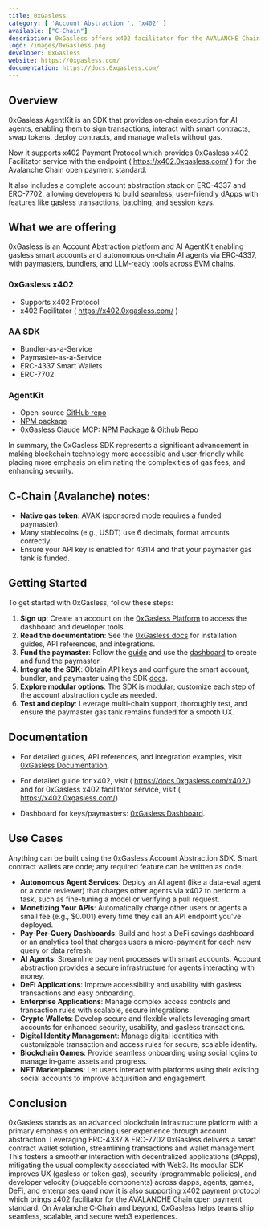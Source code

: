 ```yaml
---
title: 0xGasless
category: [ 'Account Abstraction ', 'x402' ]
available: ["C-Chain"]
description: 0xGasless offers x402 facilitator for the AVALANCHE Chain open payment standard, AgentKit SDK for on-chain agent execution and an Account Abstraction SDK for developers to build user friendly blockchain applications
logo: /images/0xGasless.png
developer: 0xGasless
website: https://0xgasless.com/
documentation: https://docs.0xgasless.com/
---
```


## Overview

0xGasless AgentKit is an SDK that provides on‑chain execution for AI agents, enabling them to sign transactions, interact with smart contracts, swap tokens, deploy contracts, and manage wallets without gas.

Now it supports x402 Payment Protocol which provides 0xGasless x402 Facilitator service with the endpoint ( https://x402.0xgasless.com/ ) for the Avalanche Chain open payment standard. 

It also includes a complete account abstraction stack on ERC-4337 and ERC-7702, allowing developers to build seamless, user-friendly dApps with features like gasless transactions, batching, and session keys.

## What we are offering

0xGasless is an Account Abstraction platform and AI AgentKit enabling gasless smart accounts and autonomous on‑chain AI agents via ERC‑4337, with paymasters, bundlers, and LLM‑ready tools across EVM chains.

### 0xGasless x402 

- Supports x402 Protocol
- x402 Facilitator ( https://x402.0xgasless.com/ )

### AA SDK

- Bundler-as-a-Service
- Paymaster-as-a-Service
- ERC-4337 Smart Wallets
- ERC-7702

### AgentKit

- Open-source [GitHub repo](https://github.com/0xgasless/agentkit) 
- [NPM package](https://www.npmjs.com/package/@0xgasless/agentkit) 
- 0xGasless Claude MCP: [NPM Package](https://www.npmjs.com/package/@0xgasless/mcp) & [Github Repo](https://github.com/0xgasless/mcp)

In summary, the 0xGasless SDK represents a significant advancement in making blockchain technology more accessible and user-friendly while placing more emphasis on eliminating the complexities of gas fees, and enhancing security.

## C‑Chain (Avalanche) notes:

- **Native gas token**: AVAX (sponsored mode requires a funded paymaster).
- Many stablecoins (e.g., USDT) use 6 decimals, format amounts correctly.
- Ensure your API key is enabled for 43114 and that your paymaster gas tank is funded.


## Getting Started

To get started with 0xGasless, follow these steps:

1. **Sign up**: Create an account on the [0xGasless Platform](https://dashboard.0xgasless.com/) to access the dashboard and developer tools.
2. **Read the documentation**: See the [0xGasless docs](https://docs.0xgasless.com/) for installation guides, API references, and integrations.
3. **Fund the paymaster**: Follow the [guide](https://docs.0xgasless.com/Getting%20Started/create-a-page) and use the [dashboard](https://dashboard.0xgasless.com/) to create and fund the paymaster.
4. **Integrate the SDK**: Obtain API keys and configure the smart account, bundler, and paymaster using the SDK [docs](https://docs.0xgasless.com/Getting%20Started/create-a-page#step-1-obtain-required-api-keys).
5. **Explore modular options**: The SDK is modular; customize each step of the account abstraction cycle as needed.
6. **Test and deploy**: Leverage multi-chain support, thoroughly test, and ensure the paymaster gas tank remains funded for a smooth UX.

## Documentation

- For detailed guides, API references, and integration examples, visit [0xGasless Documentation](https://docs.0xgasless.com/).

- For detailed guide for x402, visit ( https://docs.0xgasless.com/x402/) and for 0xGasless x402 facilitator service, visit ( https://x402.0xgasless.com/)

- Dashboard for keys/paymasters: [0xGasless Dashboard](https://dashboard.0xgasless.com/).

## **Use Cases**

Anything can be built using the 0xGasless Account Abstraction SDK. Smart contract wallets are code; any required feature can be written as code.

- **Autonomous Agent Services**: Deploy an AI agent (like a data-eval agent or a code reviewer) that charges other agents via x402 to perform a task, such as fine-tuning a model or verifying a pull request.
- **Monetizing Your APIs**: Automatically charge other users or agents a small fee (e.g., $0.001) every time they call an API endpoint you've deployed.
- **Pay-Per-Query Dashboards**: Build and host a DeFi savings dashboard or an analytics tool that charges users a micro-payment for each new query or data refresh.
- **AI Agents**: Streamline payment processes with smart accounts. Account abstraction provides a secure infrastructure for agents interacting with money.
- **DeFi Applications**: Improve accessibility and usability with gasless transactions and easy onboarding.
- **Enterprise Applications**: Manage complex access controls and transaction rules with scalable, secure integrations.
- **Crypto Wallets**: Develop secure and flexible wallets leveraging smart accounts for enhanced security, usability, and gasless transactions.
- **Digital Identity Management**: Manage digital identities with customizable transaction and access rules for secure, scalable identity.
- **Blockchain Games**: Provide seamless onboarding using social logins to manage in‑game assets and progress.
- **NFT Marketplaces**: Let users interact with platforms using their existing social accounts to improve acquisition and engagement.


## Conclusion

0xGasless stands as an advanced blockchain infrastructure platform with a primary emphasis on enhancing user experience through account abstraction. Leveraging ERC-4337 & ERC-7702 0xGasless delivers a smart contract wallet solution, streamlining transactions and wallet management. This fosters a smoother interaction with decentralized applications (dApps), mitigating the usual complexity associated with Web3. Its modular SDK improves UX (gasless or token‑gas), security (programmable policies), and developer velocity (pluggable components) across dapps, agents, games, DeFi, and enterprises qand now it is also supporting x402 payment protocol which brings x402 facilitator for the AVALANCHE Chain open payment standard. On Avalanche C‑Chain and beyond, 0xGasless helps teams ship seamless, scalable, and secure web3 experiences.

